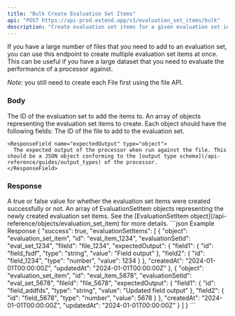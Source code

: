 ```yaml
---
title: "Bulk Create Evaluation Set Items"
api: "POST https://api-prod.extend.app/v1/evaluation_set_items/bulk"
description: "Create evaluation set items for a given evaluation set in bulk."
---
```


If you have a large number of files that you need to add to an evaluation set, you can use this endpoint to create multiple evaluation set items at once. This can be useful if you have a large dataset that you need to evaluate the performance of a processor against.

*Note*: you still need to create each File first using the file API.

### Body

<ParamField body="evaluationSetId" type="string" required>
  The ID of the evaluation set to add the items to.
</ParamField>

<ParamField body="items" type="array" required>
  An array of objects representing the evaluation set items to create. Each object should have the following fields:
  <Expandable title="properties" defaultOpen>
    <ResponseField name="fileId" type="string">
      The ID of the file to add to the evaluation set.
    </ResponseField>

    <ResponseField name="expectedOutput" type="object">
      The expected output of the processor when run against the file. This should be a JSON object conforming to the [output type schema](/api-reference/guides/output_types) of the processor.
    </ResponseField>
  </Expandable>
</ParamField>

### Response

<ParamField name="success" type="boolean">
  A true or false value for whether the evaluation set items were created successfully or not.
</ParamField>

<ParamField name="evaluationSetItems" type="array">
  An array of EvaluationSetItem objects representing the newly created evaluation set items. See the [EvaluationSetItem object](/api-reference/objects/evaluation_set_item) for more details.
</ParamField>

<ResponseExample>
```json Example Response
{
  "success": true,
  "evaluationSetItems": [
    {
      "object": "evaluation_set_item",
      "id": "eval_item_1234",
      "evaluationSetId": "eval_set_1234",
      "fileId": "file_1234",
      "expectedOutput": {
        "field1": {
          "id": "field_fsdf",
          "type": "string",
          "value": "Field output"
        },
        "field2": {
          "id": "field_1234",
          "type": "number",
          "value": 1234
        }
      },
      "createdAt": "2024-01-01T00:00:00Z",
      "updatedAt": "2024-01-01T00:00:00Z"
    },
    {
      "object": "evaluation_set_item",
      "id": "eval_item_5678",
      "evaluationSetId": "eval_set_5678",
      "fileId": "file_5678",
      "expectedOutput": {
        "field1": {
          "id": "field_addfds",
          "type": "string",
          "value": "Updated field output"
        },
        "field2": {
          "id": "field_5678",
          "type": "number",
          "value": 5678
        }
      },
      "createdAt": "2024-01-01T00:00:00Z",
      "updatedAt": "2024-01-01T00:00:00Z"
    }
  ]
}
```
</ResponseExample>